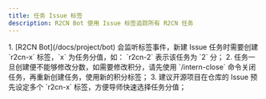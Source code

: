 ```yaml
---
title: 任务 Issue 标签
description: R2CN Bot 使用 Issue 标签追踪所有 R2CN 任务
---
```


<Note type="danger" title="任务 Issue 标签">
    1. [R2CN Bot](/docs/project/bot) 会监听标签事件，新建 Issue 任务时需要创建 `r2cn-x` 标签，`x` 为任务分值，如： `r2cn-2` 表示该任务为 `2` 分；
    2. 任务一旦创建便不能够修改分数，如需要修改积分，请先使用 `/intern-close` 命令关闭任务，再重新创建任务，使用新的积分标签；
    3. 建议开源项目在仓库的 Issue 预先设定多个 `r2cn-x` 标签，方便导师快速选择任务分值；
</Note>
